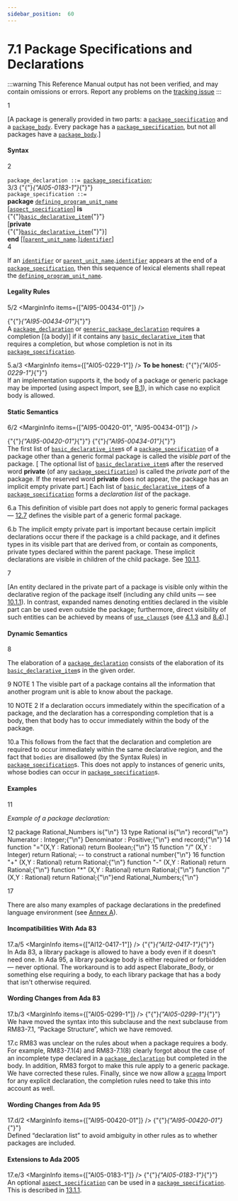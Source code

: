 ```yaml
---
sidebar_position:  60
---
```


# 7.1 Package Specifications and Declarations

:::warning
This Reference Manual output has not been verified,
and may contain omissions or errors.
Report any problems on the [tracking issue](https://github.com/ada-lang-io/ada-lang-io/issues/20)
:::


<MarginText>1</MarginText>
<p>[A package is generally provided in two parts: a <code><a href="../AA-7/AA-7.1#S0230">package_specification</a></code> and a <code><a href="../AA-7/AA-7.2#S0231">package_body</a></code>. Every package has a <code><a href="../AA-7/AA-7.1#S0230">package_specification</a></code>, but not all packages have a <code><a href="../AA-7/AA-7.2#S0231">package_body</a></code>.] <br /></p>


#### Syntax

<MarginText>2</MarginText>

<CodeBlock>
<code>package_declaration</code><a id="S0229"></a><code> ::= </code><code><a href="../AA-7/AA-7.1#S0230">package_specification</a></code>;<br />

</CodeBlock>
<MarginText>3/3</MarginText>
<MarginInfo items={["AI05-0183-1"]} />

<CodeBlock>
{"{"}<em>{"AI05-0183-1"}</em>{"}"} <br /><code>package_specification</code><a id="S0230"></a><code> ::= </code><br />    <strong>package</strong> <code><a href="../AA-6/AA-6.1#S0201">defining_program_unit_name</a></code><br />        [<code><a href="../AA-13/AA-13.1#S0346">aspect_specification</a></code>] <strong>is</strong><br />      {"{"}<code><a href="../AA-3/AA-3.11#S0088">basic_declarative_item</a></code>{"}"}<br />   [<strong>private</strong><br />      {"{"}<code><a href="../AA-3/AA-3.11#S0088">basic_declarative_item</a></code>{"}"}]<br />    <strong>end</strong> [[<code><a href="../AA-10/AA-10.1#S0291">parent_unit_name</a></code>.]<code><a href="../AA-2/AA-2.3#S0002">identifier</a></code>]<br />

</CodeBlock>
<MarginText>4</MarginText>
<p>If an <code><a href="../AA-2/AA-2.3#S0002">identifier</a></code> or <code><a href="../AA-10/AA-10.1#S0291">parent_unit_name</a></code>.<code><a href="../AA-2/AA-2.3#S0002">identifier</a></code> appears at the end of a <code><a href="../AA-7/AA-7.1#S0230">package_specification</a></code>, then this sequence of lexical elements shall repeat the <code><a href="../AA-6/AA-6.1#S0201">defining_program_unit_name</a></code>. <br /></p>


#### Legality Rules

<MarginText>5/2</MarginText>
<MarginInfo items={["AI95-00434-01"]} />
<p>{"{"}<em>{"AI95-00434-01"}</em>{"}"} <br />A <code><a href="../AA-7/AA-7.1#S0229">package_declaration</a></code> or <code><a href="../AA-12/AA-12.1#S0312">generic_package_declaration</a></code> requires a completion [(a body)] if it contains any <code><a href="../AA-3/AA-3.11#S0088">basic_declarative_item</a></code> that requires a completion, but whose completion is not in its <code><a href="../AA-7/AA-7.1#S0230">package_specification</a></code>. <br /></p>

<MarginText>5.a/3</MarginText>
<MarginInfo items={["AI05-0229-1"]} />
<Admonition type="aarm" aarm="note" title="Note: ">
<strong>To be honest: </strong>{"{"}<em>{"AI05-0229-1"}</em>{"}"} <br />If an implementation supports it, the body of a package or generic package may be imported (using aspect Import, see <a href="../AA-B/AA-B.1">B.1</a>), in which case no explicit body is allowed. <br /></Admonition>


#### Static Semantics

<MarginText>6/2</MarginText>
<MarginInfo items={["AI95-00420-01", "AI95-00434-01"]} />
<p>{"{"}<em>{"AI95-00420-01"}</em>{"}"} {"{"}<em>{"AI95-00434-01"}</em>{"}"} <br />The first list of <code><a href="../AA-3/AA-3.11#S0088">basic_declarative_item</a></code>s of a <code><a href="../AA-7/AA-7.1#S0230">package_specification</a></code> of a package other than a generic formal package is called the <em>visible part</em> of the package. [ The optional list of <code><a href="../AA-3/AA-3.11#S0088">basic_declarative_item</a></code>s after the reserved word <strong>private</strong> (of any <code><a href="../AA-7/AA-7.1#S0230">package_specification</a></code>) is called the <em>private part</em> of the package. If the reserved word <strong>private</strong> does not appear, the package has an implicit empty private part.] Each list of <code><a href="../AA-3/AA-3.11#S0088">basic_declarative_item</a></code>s of a <code><a href="../AA-7/AA-7.1#S0230">package_specification</a></code> forms a <em>declaration list</em> of the package.<br /></p>

<MarginText>6.a</MarginText>
<Admonition type="aarm" aarm="ramification" title="Ramification: ">
<strong></strong>This definition of visible part does not apply to generic formal packages &mdash; <a href="../AA-12/AA-12.7">12.7</a> defines the visible part of a generic formal package.<br /></Admonition>

<MarginText>6.b</MarginText>
<Admonition type="aarm" aarm="note" title="Note: ">
The implicit empty private part is important because certain implicit declarations occur there if the package is a child package, and it defines types in its visible part that are derived from, or contain as components, private types declared within the parent package. These implicit declarations are visible in children of the child package. See <a href="../AA-10/AA-10.1#Subclause_10.1.1">10.1.1</a>. <br /></Admonition>

<MarginText>7</MarginText>
<p>[An entity declared in the private part of a package is visible only within the declarative region of the package itself (including any child units &mdash; see <a href="../AA-10/AA-10.1#Subclause_10.1.1">10.1.1</a>). In contrast, expanded names denoting entities declared in the visible part can be used even outside the package; furthermore, direct visibility of such entities can be achieved by means of <code><a href="../AA-8/AA-8.4#S0235">use_clause</a></code>s (see <a href="../AA-4/AA-4.1#Subclause_4.1.3">4.1.3</a> and <a href="../AA-8/AA-8.4">8.4</a>).] <br /></p>


#### Dynamic Semantics

<MarginText>8</MarginText>
<p>The elaboration of a <code><a href="../AA-7/AA-7.1#S0229">package_declaration</a></code> consists of the elaboration of its <code><a href="../AA-3/AA-3.11#S0088">basic_declarative_item</a></code>s in the given order. <br /></p>

<MarginText>9</MarginText>
<Admonition type="aarm" aarm="note" title="Note: ">
NOTE 1   The visible part of a package contains all the information that another program unit is able to know about the package.<br /></Admonition>

<MarginText>10</MarginText>
<Admonition type="aarm" aarm="note" title="Note: ">
NOTE 2   If a declaration occurs immediately within the specification of a package, and the declaration has a corresponding completion that is a body, then that body has to occur immediately within the body of the package. <br /></Admonition>

<MarginText>10.a</MarginText>
<Admonition type="aarm" aarm="proof" title="Proof: ">
<strong></strong>This follows from the fact that the declaration and completion are required to occur immediately within the same declarative region, and the fact that <code>bodies</code> are disallowed (by the Syntax Rules) in <code><a href="../AA-7/AA-7.1#S0230">package_specification</a></code>s. This does not apply to instances of generic units, whose bodies can occur in <code><a href="../AA-7/AA-7.1#S0230">package_specification</a></code>s. <br /></Admonition>


#### Examples

<MarginText>11</MarginText>
<p><em>Example of a package declaration:</em> <br /></p>

<MarginText>12</MarginText>
<CodeBlock language="ada">
package Rational_Numbers is{"\n"}
<MarginText>13</MarginText>
   type Rational is{"\n"}      record{"\n"}         Numerator   : Integer;{"\n"}         Denominator : Positive;{"\n"}      end record;{"\n"}
<MarginText>14</MarginText>
   function "="(X,Y : Rational) return Boolean;{"\n"}
<MarginText>15</MarginText>
   function "/"  (X,Y : Integer)  return Rational;  --  to construct a rational number{"\n"}
<MarginText>16</MarginText>
   function "+"  (X,Y : Rational) return Rational;{"\n"}   function "-"  (X,Y : Rational) return Rational;{"\n"}   function "*"  (X,Y : Rational) return Rational;{"\n"}   function "/"  (X,Y : Rational) return Rational;{"\n"}end Rational_Numbers;{"\n"}

</CodeBlock>
<MarginText>17</MarginText>
<p>There are also many examples of package declarations in the predefined language environment (see <a href="../AA-A/">Annex A</a>). <br /></p>


#### Incompatibilities With Ada 83

<MarginText>17.a/5</MarginText>
<MarginInfo items={["AI12-0417-1"]} />
<Admonition type="aarm" aarm="note" title="Note: ">
{"{"}<em>{"AI12-0417-1"}</em>{"}"} <br />In Ada 83, a library package is allowed to have a body even if it doesn't need one. In Ada 95, a library package body is either required or forbidden &mdash; never optional. The workaround is to add aspect  Elaborate_Body, or something else requiring a body, to each library package that has a body that isn't otherwise required. <br /></Admonition>


#### Wording Changes from Ada 83

<MarginText>17.b/3</MarginText>
<MarginInfo items={["AI05-0299-1"]} />
<Admonition type="aarm" aarm="note" title="Note: ">
{"{"}<em>{"AI05-0299-1"}</em>{"}"} <br />We have moved the syntax into this subclause and the next subclause from RM83-7.1, &ldquo;Package Structure&rdquo;, which we have removed.<br /></Admonition>

<MarginText>17.c</MarginText>
<Admonition type="aarm" aarm="note" title="Note: ">
RM83 was unclear on the rules about when a package requires a body. For example, RM83-7.1(4) and RM83-7.1(8) clearly forgot about the case of an incomplete type declared in a <code><a href="../AA-7/AA-7.1#S0229">package_declaration</a></code> but completed in the body. In addition, RM83 forgot to make this rule apply to a generic package. We have corrected these rules. Finally, since we now allow a <code><a href="../AA-2/AA-2.8#S0019">pragma</a></code> Import for any explicit declaration, the completion rules need to take this into account as well. <br /></Admonition>


#### Wording Changes from Ada 95

<MarginText>17.d/2</MarginText>
<MarginInfo items={["AI95-00420-01"]} />
<Admonition type="aarm" aarm="note" title="Note: ">
{"{"}<em>{"AI95-00420-01"}</em>{"}"} <br />Defined &ldquo;declaration list&rdquo; to avoid ambiguity in other rules as to whether packages are included. <br /></Admonition>


#### Extensions to Ada 2005

<MarginText>17.e/3</MarginText>
<MarginInfo items={["AI05-0183-1"]} />
<Admonition type="aarm" aarm="note" title="Note: ">
{"{"}<em>{"AI05-0183-1"}</em>{"}"} <br />An optional <code><a href="../AA-13/AA-13.1#S0346">aspect_specification</a></code> can be used in a <code><a href="../AA-7/AA-7.1#S0230">package_specification</a></code>. This is described in <a href="../AA-13/AA-13.1#Subclause_13.1.1">13.1.1</a>. <br /></Admonition>

